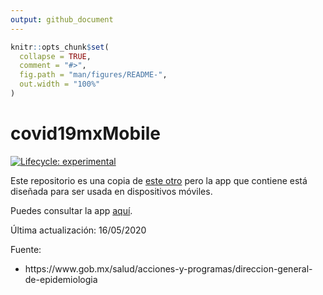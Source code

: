 ```yaml
---
output: github_document
---
```


<!-- README.md is generated from README.Rmd. Please edit that file -->

```r
knitr::opts_chunk$set(
  collapse = TRUE,
  comment = "#>",
  fig.path = "man/figures/README-",
  out.width = "100%"
)
```

# covid19mxMobile

<!-- badges: start -->
[![Lifecycle: experimental](https://img.shields.io/badge/lifecycle-experimental-orange.svg)](https://www.tidyverse.org/lifecycle/#experimental)
<!-- badges: end -->

Este repositorio es una copia de [este otro](https://github.com/alberto-mateos-mo/covid19mx) pero la app que contiene está diseñada para ser usada en dispositivos móviles.

Puedes consultar la app [aquí](https://davidmateos.shinyapps.io/covid19mxMobile/).

Última actualización: 16/05/2020

Fuente:

- https://www.gob.mx/salud/acciones-y-programas/direccion-general-de-epidemiologia
